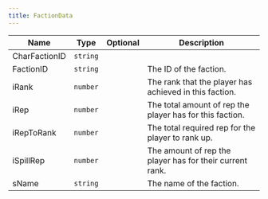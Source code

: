 ```yaml
---
title: FactionData
---
```


| Name | Type | Optional | Description |
|------|------|----------|-------------|
| CharFactionID | `string` |  |  |
| FactionID | `string` |  | The ID of the faction. |
| iRank | `number` |  | The rank that the player has achieved in this faction. |
| iRep | `number` |  | The total amount of rep the player has for this faction. |
| iRepToRank | `number` |  | The total required rep for the player to rank up. |
| iSpillRep | `number` |  | The amount of rep the player has for their current rank. |
| sName | `string` |  | The name of the faction. |